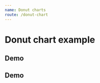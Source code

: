 ```yaml
---
name: Donut charts
route: /donut-chart
---
```



# Donut chart example

## Demo
<Playground>
    <DonutChart
        colors={ ['red', 'orange', 'yellow', 'green'] }
        legendPosition='outside'
        resultFormatType="percent"
        toolboxTooltip={{ saveAsImage: 'saving'}}
        title='Total de S.S. por criticidade'
        center={ ['50%', '50%'] }
        donutRadius={ ['58%' , '70%'] }
        tooltip={{
            label: 'Criticidade',
            result: 'Total de SSs'
        }}
        data={ 
            [ 
                { name: "Emergencial", value: 120 },
                { name: "Alta", value: 234 },
                { name: "Média", value: 500 },
                { name: "Baixa", value: 440 }
            ] 
        }
    />
</Playground>

## Demo
<Playground>
    <DonutChart
        colors={ ['blue', 'green'] }
        legendPosition='inside'
        labelFontColor='white'
        centerPieValueFontSize={ 28 }
        resultFormatType="percent"
        toolboxTooltip={{ saveAsImage: 'saving'}}
        title='Pesquisas relacionadas'
        center={ ['50%', '50%'] }
        donutRadius={ ['40%' , '70%'] }
        donutCenterValue={ '83,35%' }
        data={ 
            [ 
                { name: 'Com resposta', value: 781 },
                { name: 'Sem resposta', value: 156 },
            ] 
        }
    />
</Playground>